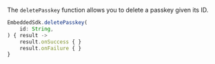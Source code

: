 The `deletePasskey` function allows you to delete a passkey given its ID.

```javascript
EmbeddedSdk.deletePasskey(
    id: String,
) { result ->
    result.onSuccess { }
    result.onFailure { }
}
```
